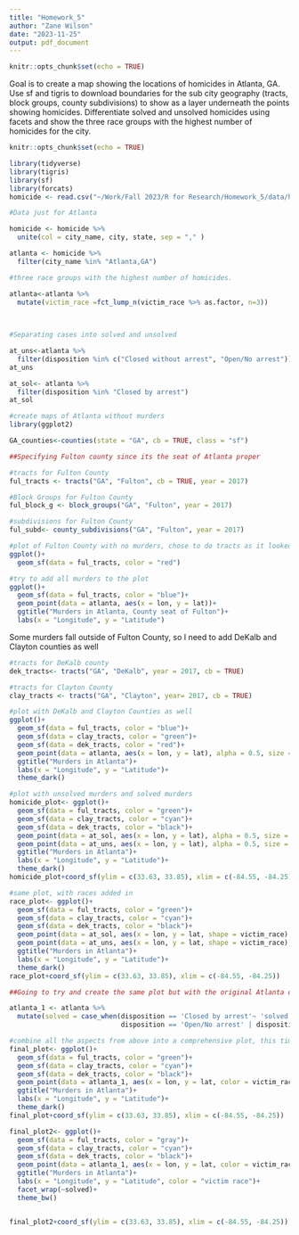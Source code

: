 ```yaml
---
title: "Homework_5"
author: "Zane Wilson"
date: "2023-11-25"
output: pdf_document
---
```


```r
knitr::opts_chunk$set(echo = TRUE)
```


Goal is to create a map showing the locations of homicides in Atlanta, GA. Use sf and tigris to download boundaries for the sub city geography (tracts, block groups, county subdivisions) to show as a layer underneath the points showing homicides. Differentiate solved and unsolved homicides using facets and show the three race groups with the highest number of homicides for the city. 

```r
knitr::opts_chunk$set(echo = TRUE)
```


```r
library(tidyverse)
library(tigris)
library(sf)
library(forcats)
homicide <- read.csv("~/Work/Fall 2023/R for Research/Homework_5/data/homicide-data.csv")


```


```r
#Data just for Atlanta 

homicide <- homicide %>% 
  unite(col = city_name, city, state, sep = "," )

atlanta <- homicide %>% 
  filter(city_name %in% "Atlanta,GA")

#three race groups with the highest number of homicides.

atlanta<-atlanta %>% 
  mutate(victim_race =fct_lump_n(victim_race %>% as.factor, n=3))
  
  

```

```r
#Separating cases into solved and unsolved 

at_uns<-atlanta %>% 
  filter(disposition %in% c("Closed without arrest", "Open/No arrest"))
at_uns

at_sol<- atlanta %>% 
  filter(disposition %in% "Closed by arrest")
at_sol

```
```r
#create maps of Atlanta without murders
library(ggplot2)

GA_counties<-counties(state = "GA", cb = TRUE, class = "sf")

##Specifying Fulton county since its the seat of Atlanta proper

#tracts for Fulton County
ful_tracts <- tracts("GA", "Fulton", cb = TRUE, year = 2017)

#Block Groups for Fulton County
ful_block_g <- block_groups("GA", "Fulton", year = 2017)

#subdivisions for Fulton County
ful_subd<- county_subdivisions("GA", "Fulton", year = 2017)


```
```r
#plot of Fulton County with no murders, chose to do tracts as it looked the best  
ggplot()+
  geom_sf(data = ful_tracts, color = "red")

```
```r
#try to add all murders to the plot
ggplot()+
  geom_sf(data = ful_tracts, color = "blue")+
  geom_point(data = atlanta, aes(x = lon, y = lat))+
  ggtitle("Murders in Atlanta, County seat of Fulton")+
  labs(x = "Longitude", y = "Latitude")

```
Some murders fall outside of Fulton County, so I need to add DeKalb and Clayton counties as well 

```r
#tracts for DeKalb county
dek_tracts<- tracts("GA", "DeKalb", year = 2017, cb = TRUE)

#tracts for Clayton County
clay_tracts <- tracts("GA", "Clayton", year= 2017, cb = TRUE)
```
```r
#plot with DeKalb and Clayton Counties as well
ggplot()+
  geom_sf(data = ful_tracts, color = "blue")+
  geom_sf(data = clay_tracts, color = "green")+
  geom_sf(data = dek_tracts, color = "red")+
  geom_point(data = atlanta, aes(x = lon, y = lat), alpha = 0.5, size = 0.75, color = "black")+
  ggtitle("Murders in Atlanta")+
  labs(x = "Longitude", y = "Latitude")+
  theme_dark()

```
```r
#plot with unsolved murders and solved murders 
homicide_plot<- ggplot()+
  geom_sf(data = ful_tracts, color = "green")+
  geom_sf(data = clay_tracts, color = "cyan")+
  geom_sf(data = dek_tracts, color = "black")+
  geom_point(data = at_sol, aes(x = lon, y = lat), alpha = 0.5, size = 0.75, color = "blue")+
  geom_point(data = at_uns, aes(x = lon, y = lat), alpha = 0.5, size = 0.75, color = "red")+
  ggtitle("Murders in Atlanta")+
  labs(x = "Longitude", y = "Latitude")+
  theme_dark()
homicide_plot+coord_sf(ylim = c(33.63, 33.85), xlim = c(-84.55, -84.25))
```

```r
#same plot, with races added in 
race_plot<- ggplot()+
  geom_sf(data = ful_tracts, color = "green")+
  geom_sf(data = clay_tracts, color = "cyan")+
  geom_sf(data = dek_tracts, color = "black")+
  geom_point(data = at_sol, aes(x = lon, y = lat, shape = victim_race), alpha = 0.5, size = 0.75, color = "blue")+
  geom_point(data = at_uns, aes(x = lon, y = lat, shape = victim_race), alpha = 0.5, size = 0.75, color = "red")+
  ggtitle("Murders in Atlanta")+
  labs(x = "Longitude", y = "Latitude")+
  theme_dark()
race_plot+coord_sf(ylim = c(33.63, 33.85), xlim = c(-84.55, -84.25))
```

```r
##Going to try and create the same plot but with the original Atlanta data set, creating a new variable that determines if the case is solved or unsolved

atlanta_1 <- atlanta %>% 
  mutate(solved = case_when(disposition == 'Closed by arrest'~ 'solved',
                            disposition == 'Open/No arrest' | disposition == 'Closed without arrest' ~ 'unsolved'))
```

```r
#combine all the aspects from above into a comprehensive plot, this time with legends for solved vs unsolved.
final_plot<- ggplot()+
  geom_sf(data = ful_tracts, color = "green")+
  geom_sf(data = clay_tracts, color = "cyan")+
  geom_sf(data = dek_tracts, color = "black")+
  geom_point(data = atlanta_1, aes(x = lon, y = lat, color = victim_race, shape = solved), alpha = 0.75, size = 0.75)+
  ggtitle("Murders in Atlanta")+
  labs(x = "Longitude", y = "Latitude")+
  theme_dark()
final_plot+coord_sf(ylim = c(33.63, 33.85), xlim = c(-84.55, -84.25))

```

```r
final_plot2<- ggplot()+
  geom_sf(data = ful_tracts, color = "gray")+
  geom_sf(data = clay_tracts, color = "cyan")+
  geom_sf(data = dek_tracts, color = "black")+
  geom_point(data = atlanta_1, aes(x = lon, y = lat, color = victim_race), alpha = 0.75, size = 0.75)+
  ggtitle("Murders in Atlanta")+
  labs(x = "Longitude", y = "Latitude", color = "victim race")+
  facet_wrap(~solved)+
  theme_bw()


final_plot2+coord_sf(ylim = c(33.63, 33.85), xlim = c(-84.55, -84.25))
```